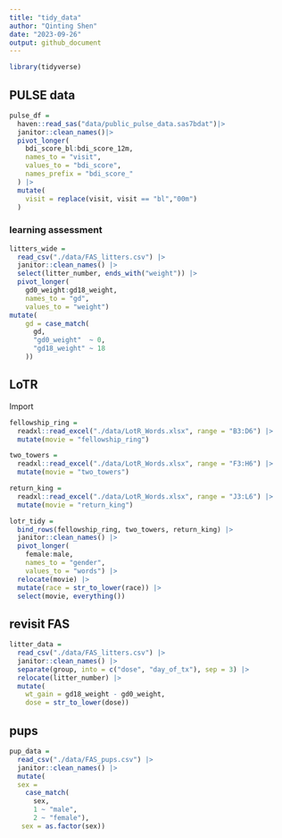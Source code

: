```yaml
---
title: "tidy_data"
author: "Qinting Shen"
date: "2023-09-26"
output: github_document
---
```


```r
library(tidyverse)
```

## PULSE data
```r
pulse_df =
  haven::read_sas("data/public_pulse_data.sas7bdat")|>
  janitor::clean_names()|>
  pivot_longer(
    bdi_score_bl:bdi_score_12m,
    names_to = "visit",
    values_to = "bdi_score",
    names_prefix = "bdi_score_"
  ) |> 
  mutate(
    visit = replace(visit, visit == "bl","00m")
  )
```

### learning assessment

```r
litters_wide = 
  read_csv("./data/FAS_litters.csv") |>
  janitor::clean_names() |>
  select(litter_number, ends_with("weight")) |> 
  pivot_longer(
    gd0_weight:gd18_weight,
    names_to = "gd", 
    values_to = "weight") 
mutate(
    gd = case_match(
      gd,
      "gd0_weight"  ~ 0,
      "gd18_weight" ~ 18
    ))
```



## LoTR

Import

```r
fellowship_ring = 
  readxl::read_excel("./data/LotR_Words.xlsx", range = "B3:D6") |>
  mutate(movie = "fellowship_ring")

two_towers = 
  readxl::read_excel("./data/LotR_Words.xlsx", range = "F3:H6") |>
  mutate(movie = "two_towers")

return_king = 
  readxl::read_excel("./data/LotR_Words.xlsx", range = "J3:L6") |>
  mutate(movie = "return_king")
```


```r
lotr_tidy = 
  bind_rows(fellowship_ring, two_towers, return_king) |>
  janitor::clean_names() |>
  pivot_longer(
    female:male,
    names_to = "gender", 
    values_to = "words") |>
  relocate(movie) |> 
  mutate(race = str_to_lower(race)) |> 
  select(movie, everything()) 

```

## revisit FAS

```r
litter_data = 
  read_csv("./data/FAS_litters.csv") |>
  janitor::clean_names() |>
  separate(group, into = c("dose", "day_of_tx"), sep = 3) |>
  relocate(litter_number) |>
  mutate(
    wt_gain = gd18_weight - gd0_weight,
    dose = str_to_lower(dose))
```

## pups

```r
pup_data = 
  read_csv("./data/FAS_pups.csv") |>
  janitor::clean_names() |> 
  mutate(
  sex = 
    case_match(
      sex, 
      1 ~ "male", 
      2 ~ "female"),
   sex = as.factor(sex))

```

